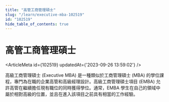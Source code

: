 ```yaml
---
title: "高管工商管理碩士"
slug: "/learn/executive-mba-102519"
id: "102519"
hide_table_of_contents: true
---
```



# 高管工商管理碩士

<ArticleMeta id={102519} updatedAt={'2023-09-26 13:59:02'} />
<div className='border-solid border-b border-t-0 my-4 border-[var(--ifm-color-gray-300)]' />

高級工商管理碩士 (Executive MBA) 是一種類似於工商管理碩士 (MBA) 的學位課程，專門為在職的企業高管和高級經理設計。高級工商管理碩士項目 (EMBA) 允許高管在繼續擔任現有職位的同時獲得學位。通常，EMBA 學生在自己的領域中屬於相對高級的位置，並且在進入該項目之前具有相當的工作經驗。
